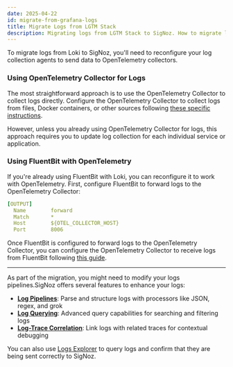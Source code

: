 ```yaml
---
date: 2025-04-22
id: migrate-from-grafana-logs
title: Migrate Logs from LGTM Stack
description: Migrating logs from LGTM Stack to SigNoz. How to migrate logs from LGTM Stack to SigNoz.
---
```


To migrate logs from Loki to SigNoz, you'll need to reconfigure your log collection agents to send data to  OpenTelemetry collectors.

### Using OpenTelemetry Collector for Logs

The most straightforward approach is to use the OpenTelemetry Collector to collect logs directly. Configure the OpenTelemetry Collector to collect logs from files, Docker containers, or other sources following [these specific instructions](/docs/logs-management/send-logs-to-signoz/).

However, unless you already using OpenTelemetry Collector for logs, this approach requires you to update log collection for each individual service or application.

### Using FluentBit with OpenTelemetry

If you're already using FluentBit with Loki, you can reconfigure it to work with OpenTelemetry. First, configure FluentBit to forward logs to the OpenTelemetry Collector:

```yaml
[OUTPUT]
  Name        forward
  Match       *
  Host        ${OTEL_COLLECTOR_HOST}
  Port        8006
```

Once FluentBit is configured to forward logs to the OpenTelemetry Collector, you can configure the OpenTelemetry Collector to receive logs from FluentBit following [this guide](/docs/userguide/fluentbit_to_signoz/).

---

As part of the migration, you might need to modify your logs pipelines.SigNoz offers several features to enhance your logs:

- **[Log Pipelines](/docs/logs-pipelines/introduction/)**: Parse and structure logs with processors like JSON, regex, and grok
- **[Log Querying](/docs/userguide/logs_query_builder/)**: Advanced query capabilities for searching and filtering logs
- **[Log-Trace Correlation](/docs/logs-pipelines/guides/trace/)**: Link logs with related traces for contextual debugging

You can also use [Logs Explorer](/docs/product-features/logs-explorer/) to query logs and confirm that they are being sent correctly to SigNoz.
